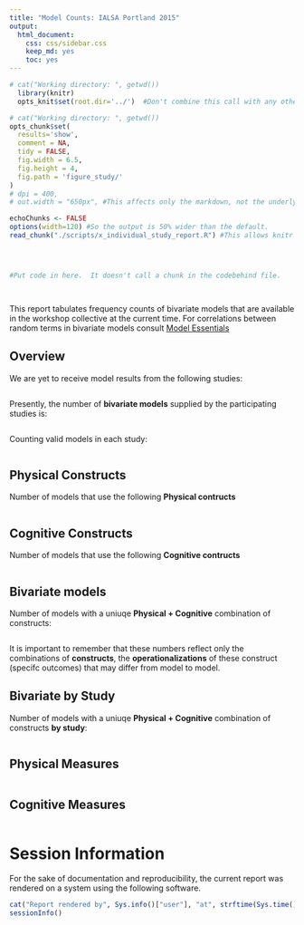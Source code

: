 ```yaml
---
title: "Model Counts: IALSA Portland 2015"
output:
  html_document:
    css: css/sidebar.css
    keep_md: yes
    toc: yes
---
```




<!--  Set the working directory to the repository's base directory; this assumes the report is nested inside of two directories.-->
```r
# cat("Working directory: ", getwd())
  library(knitr)
  opts_knit$set(root.dir='../')  #Don't combine this call with any other chunk -especially one that uses file paths.
```

<!-- Set the report-wide options, and point to the external code file. -->
```r
# cat("Working directory: ", getwd())
opts_chunk$set(
  results='show', 
  comment = NA, 
  tidy = FALSE,
  fig.width = 6.5, 
  fig.height = 4, 
  fig.path = 'figure_study/'
)
# dpi = 400,
# out.width = "650px", #This affects only the markdown, not the underlying png file.  The height will be scaled appropriately.

echoChunks <- FALSE
options(width=120) #So the output is 50% wider than the default.
read_chunk("./scripts/x_individual_study_report.R") #This allows knitr to call chunks tagged in the underlying *.R file.
```

<!-- Load the sources.  Suppress the output when loading sources. --> 
```r
```

<!-- Load 'sourced' R files.  Suppress the output when loading packages. --> 
```r
```

<!-- Load any Global functions and variables declared in the R file.  Suppress the output. --> 
```r
```

<!-- Declare any global functions specific to a Rmd output.  Suppress the output. --> 
```r
#Put code in here.  It doesn't call a chunk in the codebehind file.
```

<!-- Load the datasets.   -->
```r
```

<!-- Tweak the datasets.   -->
```r
```

<!-- Frequency counts   -->

This report tabulates frequency counts of bivariate models that are available in the workshop collective at the current time. For correlations between random terms in bivariate models consult [Model Essentials](http://htmlpreview.github.io/?https://github.com/IALSA/IALSA-2015-Portland/blob/master/reports/essentials.html)

## Overview

We are yet to receive model results from the following studies:  
```r
```


Presently, the number of **bivariate models** supplied by the participating studies is:
```r
```

<!-- Frequency counts   -->
Counting valid models in each study:
```r
```

## Physical Constructs 

Number of models that use the following **Physical contructs**
```r
```

## Cognitive Constructs 

Number of models that use the following  **Cognitive contructs**
```r
```

## Bivariate models

Number of models with a uniuqe **Physical + Cognitive** combination of constructs:
```r
```
It is important to remember that these numbers reflect only the combinations of **constructs**, the  **operationalizations** of these construct (specifc outcomes) that may differ from model to model. 

## Bivariate by Study

Number of models with a uniuqe **Physical + Cognitive** combination of constructs **by study**:
```r
```


## Physical Measures


```r
```



## Cognitive Measures 

```r
```





# Session Information
For the sake of documentation and reproducibility, the current report was rendered on a system using the following software.

```r
cat("Report rendered by", Sys.info()["user"], "at", strftime(Sys.time(), "%Y-%m-%d, %H:%M %z"))
sessionInfo()
```
